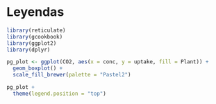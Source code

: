# Leyendas

```r
library(reticulate)
library(gcookbook)
library(ggplot2)
library(dplyr)
```

```r
pg_plot <- ggplot(CO2, aes(x = conc, y = uptake, fill = Plant)) +
  geom_boxplot() +
  scale_fill_brewer(palette = "Pastel2")

pg_plot +
  theme(legend.position = "top")
```

